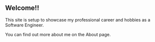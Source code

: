 

<!-- TODO: Fill out Homepage -->

## Welcome!!

This site is setup to showcase my professional career and hobbies as a Software Engineer.

You can find out more about me on the <Link to="about">About</Link> page.
